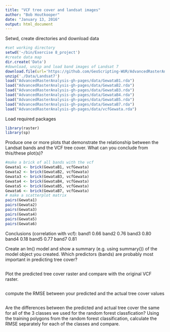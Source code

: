 ```yaml
---
title: "VCF tree cover and landsat images"
author: "Bob Houtkooper"
date: "January 13, 2016"
output: html_document
---
```


Setwd, create directories and download data
```r
#set working directory
setwd('~/bin/Exercise 8_project')
#create data map
dir.create('Data')
#download, unzip and load band images of Landsat 7
download.file(url='https://github.com/GeoScripting-WUR/AdvancedRasterAnalysis/archive/gh-pages.zip', destfile='./Data/Landsat7')
unzip('./Data/Landsat7')
load("AdvancedRasterAnalysis-gh-pages/data/GewataB1.rda")
load("AdvancedRasterAnalysis-gh-pages/data/GewataB2.rda")
load("AdvancedRasterAnalysis-gh-pages/data/GewataB3.rda")
load("AdvancedRasterAnalysis-gh-pages/data/GewataB4.rda")
load("AdvancedRasterAnalysis-gh-pages/data/GewataB5.rda")
load("AdvancedRasterAnalysis-gh-pages/data/GewataB7.rda")
load("AdvancedRasterAnalysis-gh-pages/data/vcfGewata.rda")
```

Load required packages
```r
library(raster)
library(sp)
```


Produce one or more plots that demonstrate the relationship between the Landsat bands and the VCF tree cover. What can you conclude from this/these plot(s)?

```r
#make a brick of all bands with the vcf
Gewata1 <- brick(GewataB1, vcfGewata)
Gewata2 <- brick(GewataB2, vcfGewata)
Gewata3 <- brick(GewataB3, vcfGewata)
Gewata4 <- brick(GewataB4, vcfGewata)
Gewata5 <- brick(GewataB5, vcfGewata)
Gewata6 <- brick(GewataB7, vcfGewata)
# make a scatterplot matrix
pairs(Gewata1)
pairs(Gewata2)
pairs(Gewata3)
pairs(Gewata4)
pairs(Gewata5)
pairs(Gewata6)
```
Conclusions (correlation with vcf): 
band1     0.66
band2     0.76
band3     0.80
band4     0.18
band5     0.77
band7     0.81

Create an lm() model and show a summary (e.g. using summary()) of the model object you created. Which predictors (bands) are probably most important in predicting tree cover?

```r

```

Plot the predicted tree cover raster and compare with the original VCF raster.

```r

```

compute the RMSE between your predicted and the actual tree cover values

```r

```

Are the differences between the predicted and actual tree cover the same for all of the 3 classes we used for the random forest classfication? Using the training polygons from the random forest classification, calculate the RMSE separately for each of the classes and compare. 

```r

```




